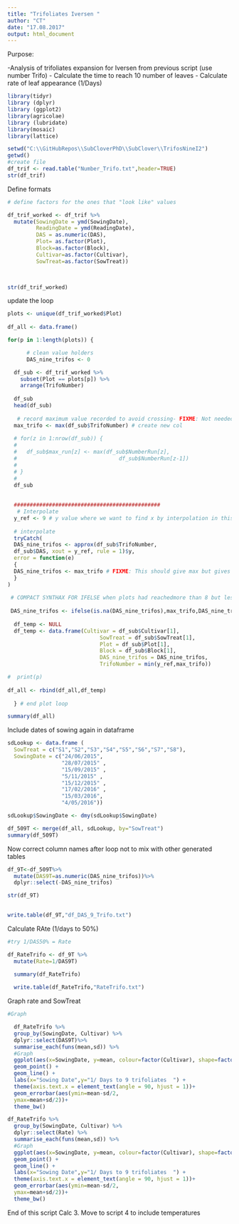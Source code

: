 ```yaml
---
title: "Trifoliates Iversen "
author: "CT"
date: "17.08.2017"
output: html_document
---
```


Purpose:

-Analysis of trifoliates expansion for Iversen from previous script (use number Trifo)
- Calculate the time to reach 10 number of leaves
- Calculate rate of leaf appearance (1/Days) 
 
```r
library(tidyr)
library (dplyr)
library (ggplot2)
library(agricolae)
library (lubridate)
library(mosaic)
library(lattice)
```



```r
setwd("C:\\GitHubRepos\\SubCloverPhD\\SubClover\\TrifosNineI2")
getwd()
#create file
df_trif <- read.table("Number_Trifo.txt",header=TRUE)
str(df_trif)


```


Define formats 

```r


# define factors for the ones that "look like" values

df_trif_worked <- df_trif %>%
  mutate(SowingDate = ymd(SowingDate), 
         ReadingDate = ymd(ReadingDate),
         DAS = as.numeric(DAS),
         Plot= as.factor(Plot),
         Block=as.factor(Block),
         Cultivar=as.factor(Cultivar),
         SowTreat=as.factor(SowTreat))

 


```


```r

str(df_trif_worked)

```



update the loop

```r

plots <- unique(df_trif_worked$Plot)
 
df_all <- data.frame()

for(p in 1:length(plots)) {

      # clean value holders
      DAS_nine_trifos <- 0

  df_sub <- df_trif_worked %>%
    subset(Plot == plots[p]) %>%
    arrange(TrifoNumber)
  
  df_sub
  head(df_sub)
 
   # record maximum value recorded to avoid crossing- FIXME: Not needed here?
  max_trifo <- max(df_sub$TrifoNumber) # create new col
  
  # for(z in 1:nrow(df_sub)) {
  #   
  #   df_sub$max_run[z] <- max(df_sub$NumberRun[z],
  #                                df_sub$NumberRun[z-1])
  #   
  # }
  # 
  df_sub
  
  
  ##############################################
   # Interpolate 
  y_ref <- 9 # y value where we want to find x by interpolation in this case needed 9 
  
  # interpolate
  tryCatch(  
  DAS_nine_trifos <- approx(df_sub$TrifoNumber, 
  df_sub$DAS, xout = y_ref, rule = 1)$y,
  error = function(e) 
  {
  DAS_nine_trifos <- max_trifo # FIXME: This should give max but gives NA - quick fix below temporarily
  }
)
  
 # COMPACT SYNTHAX FOR IFELSE when plots had reachedmore than 8 but less than 9 trifoliates ! 
  
 DAS_nine_trifos <- ifelse(is.na(DAS_nine_trifos),max_trifo,DAS_nine_trifos) # FIXME: This should be unecessary if try catch gives max value
 
  df_temp <- NULL 
  df_temp <- data.frame(Cultivar = df_sub$Cultivar[1],
                             SowTreat = df_sub$SowTreat[1],
                             Plot = df_sub$Plot[1],
                             Block = df_sub$Block[1],
                             DAS_nine_trifos = DAS_nine_trifos,
                             TrifoNumber = min(y_ref,max_trifo))

#  print(p)
  
df_all <- rbind(df_all,df_temp)                 
  
  } # end plot loop

summary(df_all)


```




Include dates of sowing again in dataframe 
```r
sdLookup <- data.frame (
  SowTreat = c("S1","S2","S3","S4","S5","S6","S7","S8"),
  SowingDate = c("24/06/2015", 
                 "28/07/2015" ,
                 "15/09/2015" ,
                 "5/11/2015" ,
                 "15/12/2015" ,
                 "17/02/2016" ,
                 "15/03/2016",
                 "4/05/2016"))

sdLookup$SowingDate <- dmy(sdLookup$SowingDate)

df_509T <- merge(df_all, sdLookup, by="SowTreat")
summary(df_509T)


```



Now correct column names after loop not to mix with other generated tables

```r

df_9T<-df_509T%>%
  mutate(DAS9T=as.numeric(DAS_nine_trifos))%>%
  dplyr::select(-DAS_nine_trifos)

str(df_9T)
 


```



```r

write.table(df_9T,"df_DAS_9_Trifo.txt")
```




Calculate RAte (1/days to 50%) 


```r

#try 1/DAS50% = Rate

df_RateTrifo <- df_9T %>%
  mutate(Rate=1/DAS9T)

  summary(df_RateTrifo)
  
  write.table(df_RateTrifo,"RateTrifo.txt")

```



Graph rate and SowTreat

```r
#Graph 

  df_RateTrifo %>%
  group_by(SowingDate, Cultivar) %>%
  dplyr::select(DAS9T)%>%
  summarise_each(funs(mean,sd)) %>%
  #Graph
  ggplot(aes(x=SowingDate, y=mean, colour=factor(Cultivar), shape=factor(Cultivar))) +
  geom_point() +
  geom_line() +
  labs(x="Sowing Date",y="1/ Days to 9 trifoliates  ") +
  theme(axis.text.x = element_text(angle = 90, hjust = 1))+
  geom_errorbar(aes(ymin=mean-sd/2,
  ymax=mean+sd/2))+
  theme_bw()

df_RateTrifo %>%
  group_by(SowingDate, Cultivar) %>%
  dplyr::select(Rate) %>%
  summarise_each(funs(mean,sd)) %>%
  #Graph
  ggplot(aes(x=SowingDate, y=mean, colour=factor(Cultivar), shape=factor(Cultivar))) +
  geom_point() +
  geom_line() +
  labs(x="Sowing Date",y="1/ Days to 9 trifoliates  ") +
  theme(axis.text.x = element_text(angle = 90, hjust = 1))+
  geom_errorbar(aes(ymin=mean-sd/2,
  ymax=mean+sd/2))+
  theme_bw()

```




End of this script Calc 3. 
Move to script 4 to include temperatures  
